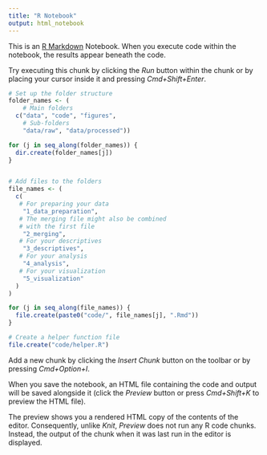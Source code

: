 ```yaml
---
title: "R Notebook"
output: html_notebook
---
```


This is an [R Markdown](http://rmarkdown.rstudio.com) Notebook. When you execute code within the notebook, the results appear beneath the code. 

Try executing this chunk by clicking the *Run* button within the chunk or by placing your cursor inside it and pressing *Cmd+Shift+Enter*. 

```r
# Set up the folder structure
folder_names <- (
    # Main folders
  c("data", "code", "figures",
    # Sub-folders
    "data/raw", "data/processed"))

for (j in seq_along(folder_names)) {
  dir.create(folder_names[j])
}


# Add files to the folders
file_names <- (
  c(
   # For preparing your data 
    "1_data_preparation",
   # The merging file might also be combined 
   # with the first file
    "2_merging", 
   # For your descriptives
    "3_descriptives",
   # For your analysis
    "4_analysis", 
   # For your visualization
    "5_visualization"
  )
)

for (j in seq_along(file_names)) {
  file.create(paste0("code/", file_names[j], ".Rmd"))
}

# Create a helper function file
file.create("code/helper.R")
```

Add a new chunk by clicking the *Insert Chunk* button on the toolbar or by pressing *Cmd+Option+I*.

When you save the notebook, an HTML file containing the code and output will be saved alongside it (click the *Preview* button or press *Cmd+Shift+K* to preview the HTML file). 

The preview shows you a rendered HTML copy of the contents of the editor. Consequently, unlike *Knit*, *Preview* does not run any R code chunks. Instead, the output of the chunk when it was last run in the editor is displayed.

